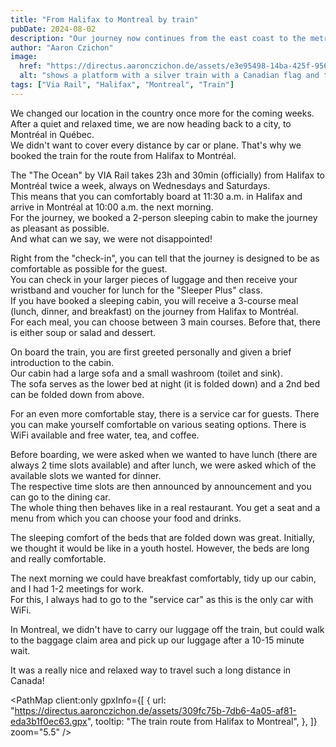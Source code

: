 ```yaml
---
title: "From Halifax to Montreal by train"
pubDate: 2024-08-02
description: "Our journey now continues from the east coast to the metropolis of Montreal. We travel by train."
author: "Aaron Czichon"
image:
  href: "https://directus.aaronczichon.de/assets/e3e95498-14ba-425f-956c-27b219f2e3e3.jpg?quality=70&width=1600"
  alt: "shows a platform with a silver train with a Canadian flag and the text VIA Rail Canada."
tags: ["Via Rail", "Halifax", "Montreal", "Train"]
---
```



We changed our location in the country once more for the coming weeks.  
After a quiet and relaxed time, we are now heading back to a city, to Montréal in Québec.  
We didn't want to cover every distance by car or plane. That's why we booked the train for the route from Halifax to Montréal.

The "The Ocean" by VIA Rail takes 23h and 30min (officially) from Halifax to Montréal twice a week, always on Wednesdays and Saturdays.  
This means that you can comfortably board at 11:30 a.m. in Halifax and arrive in Montréal at 10:00 a.m. the next morning.  
For the journey, we booked a 2-person sleeping cabin to make the journey as pleasant as possible.  
And what can we say, we were not disappointed!

Right from the "check-in", you can tell that the journey is designed to be as comfortable as possible for the guest.  
You can check in your larger pieces of luggage and then receive your wristband and voucher for lunch for the "Sleeper Plus" class.  
If you have booked a sleeping cabin, you will receive a 3-course meal (lunch, dinner, and breakfast) on the journey from Halifax to Montréal.  
For each meal, you can choose between 3 main courses. Before that, there is either soup or salad and dessert.

On board the train, you are first greeted personally and given a brief introduction to the cabin.  
Our cabin had a large sofa and a small washroom (toilet and sink).  
The sofa serves as the lower bed at night (it is folded down) and a 2nd bed can be folded down from above.

For an even more comfortable stay, there is a service car for guests. There you can make yourself comfortable on various seating options. There is WiFi available and free water, tea, and coffee.

<DirectusGallery folderName="31 Train to Montreal" />

Before boarding, we were asked when we wanted to have lunch (there are always 2 time slots available) and after lunch, we were asked which of the available slots we wanted for dinner.  
The respective time slots are then announced by announcement and you can go to the dining car.  
The whole thing then behaves like in a real restaurant. You get a seat and a menu from which you can choose your food and drinks.

The sleeping comfort of the beds that are folded down was great. Initially, we thought it would be like in a youth hostel. However, the beds are long and really comfortable.

The next morning we could have breakfast comfortably, tidy up our cabin, and I had 1-2 meetings for work.  
For this, I always had to go to the "service car" as this is the only car with WiFi.

In Montreal, we didn't have to carry our luggage off the train, but could walk to the baggage claim area and pick up our luggage after a 10-15 minute wait.

It was a really nice and relaxed way to travel such a long distance in Canada!

<PathMap
  client:only
  gpxInfo={[
    {
      url: "https://directus.aaronczichon.de/assets/309fc75b-7db6-4a05-af81-eda3b1f0ec63.gpx",
      tooltip: "The train route from Halifax to Montreal",
    },
  ]}
  zoom="5.5"
/>
